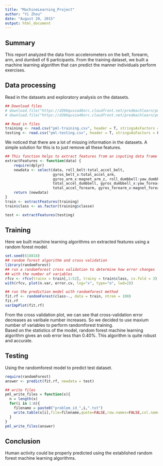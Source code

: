 ```yaml
---
title: "MachineLearning_Project"
author: "Yi Zhou"
date: "August 20, 2015"
output: html_document
---
```


## Summary
This report analyzed the data from accelerometers on the belt, forearm, arm, and dumbell of 6 participants. From the training dataset, we built a machine learning algorithm that can predict the manner individuals perform exercises.

## Data processing
Read in the datasets and exploratory analysis on the datasets.
```r
## Download files
# download.file("https://d396qusza40orc.cloudfront.net/predmachlearn/pml-training.csv", "pml-training.csv", "curl")
# download.file("https://d396qusza40orc.cloudfront.net/predmachlearn/pml-testing.csv", "pml-testing.csv", "curl")

## Read in files
training <- read.csv("pml-training.csv", header = T, stringsAsFactors = F)
testing <- read.csv("pml-testing.csv", header = T, stringsAsFactors = F)
```

We noticed that there are a lot of missing information in the datasets. A simple solution for this is to just remove all these features.
```r
## This function helps to extract features from an inputing data frame
extractFeatures <- function(data) {
    require(dplyr)  
    newdata <- select(data, roll_belt:total_accel_belt, 
                      gyros_belt_x:total_accel_arm,
                      gyros_arm_x:magnet_arm_z, roll_dumbbell:yaw_dumbbell,
                      total_accel_dumbbell, gyros_dumbbell_x:yaw_forearm,
                      total_accel_forearm, gyros_forearm_x:magnet_forearm_z)
    return (newdata)
}
train <- extractFeatures(training)
train$class <- as.factor(training$classe)

test <- extractFeatures(testing)
```

## Training
Here we built  machine learning algorithms on extracted features using  a random forest model.
```r
set.seed(618818)
## random forest algorithm and cross validation
library(randomForest)
## run a randomforest cross validation to determine how error changes
## with the number of variables
rfcv <- rfcv(trainx = train[,1:52], trainy = train$class, cv.fold = 3)
with(rfcv, plot(n.var, error.cv, log="x", type="o", lwd=2))

## run the prediction model with randomforest method
fit.rf <- randomForest(class~., data = train, ntree = 100)
fit.rf
varImpPlot(fit.rf)

```

From the cross validation plot, we can see that cross-validation error decreases as varibale number increases. So we decided to use maxium number of variables to perform randomforest training.   
Based on the statistics of the model, random forest machine learning algorithm gives an oob error less than 0.40%. This algorithm is quite robust and accurate.

## Testing
Using the randomforest model to predict test dataset.
```r
require(randomForest)
answer <- predict(fit.rf, newdata = test)

## write files
pml_write_files = function(x){
  n = length(x)
  for(i in 1:n){
    filename = paste0("problem_id_",i,".txt")
    write.table(x[i],file=filename,quote=FALSE,row.names=FALSE,col.names=FALSE)
  }
}
pml_write_files(answer)
```

## Conclusion
Human activity could be properly predicted using the established random forest machine learning algorithms.





